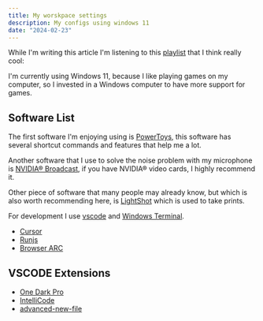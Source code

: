 ```yaml
---
title: My worskpace settings
description: My configs using windows 11
date: "2024-02-23"
---
```


While I'm writing this article I'm listening to this <a href="https://open.spotify.com/playlist/3eiBXiaeieNL6Kvqb8nAFM?si=ea64510f612049d3" target="blank">playlist</a> that I think really cool: 

I'm currently using Windows 11, because I like playing games on my computer, so I invested in a Windows computer to have more support for games.

## Software List

The first software I'm enjoying using is [PowerToys](https://github.com/microsoft/PowerToys/releases), this software has several shortcut commands and features that help me a lot.

Another software that I use to solve the noise problem with my microphone is [NVIDIA® Broadcast](https://www.nvidia.com/pt-br/geforce/broadcasting/broadcast-app/), if you have NVIDIA® video cards, I highly recommend it.

Other piece of software that many people may already know, but which is also worth recommending here, is [LightShot](https://app.prntscr.com/pt-br/download.html) which is used to take prints.


For development I use [vscode](https://code.visualstudio.com/) and [Windows Terminal](https://apps.microsoft.com/detail/9n0dx20hk701?hl=pt-br&gl=BR).

- [Cursor](https://google.com.br)
- [Runjs](https://runjs.app/)
- [Browser ARC](https://arc.net/)

## VSCODE Extensions

- [One Dark Pro](https://marketplace.visualstudio.com/items?itemName=zhuangtongfa.Material-theme)
- [IntelliCode](https://marketplace.visualstudio.com/items?itemName=VisualStudioExptTeam.vscodeintellicode)
- [advanced-new-file](https://marketplace.visualstudio.com/items?itemName=patbenatar.advanced-new-file)
